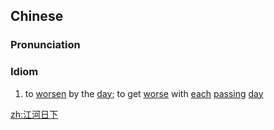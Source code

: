 ==Chinese==
{{zh-forms|type=22|2=to go down by the day|lit=the (water level) of the streams and rivers goes down by the day (because of the change of seasons)}}

===Pronunciation===
{{zh-pron
|m=jiānghérìxià
|c=gong1 ho4 jat6 haa6
|cat=cy
}}

===Idiom===
{{zh-idiom}}

# to [[worsen]] by the [[day]]; to get [[worse]] with [[each]] [[passing]] [[day]]

[[zh:江河日下]]
